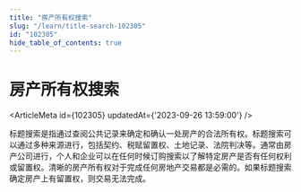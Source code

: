 ```yaml
---
title: "房产所有权搜索"
slug: "/learn/title-search-102305"
id: "102305"
hide_table_of_contents: true
---
```



# 房产所有权搜索

<ArticleMeta id={102305} updatedAt={'2023-09-26 13:59:00'} />
<div className='border-solid border-b border-t-0 my-4 border-[var(--ifm-color-gray-300)]' />

标题搜索是指通过查阅公共记录来确定和确认一处房产的合法所有权。标题搜索可以通过多种来源进行，包括契约、税赋留置权、土地记录、法院判决等。通常由房产公司进行，个人和企业可以在任何时候订购搜索以了解特定房产是否有任何权利或留置权。清晰的房产所有权对于完成任何房地产交易都是必需的。如果标题搜索确定房产上有留置权，则交易无法完成。
